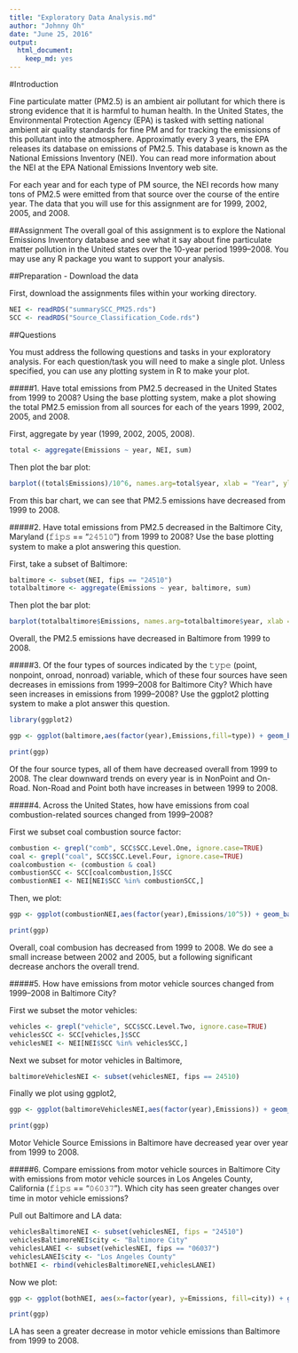 ```yaml
---
title: "Exploratory Data Analysis.md"
author: "Johnny Oh"
date: "June 25, 2016"
output: 
  html_document: 
    keep_md: yes
---
```


#Introduction

Fine particulate matter (PM2.5) is an ambient air pollutant for which there is strong evidence that it is harmful to human health. In the United States, the Environmental Protection Agency (EPA) is tasked with setting national ambient air quality standards for fine PM and for tracking the emissions of this pollutant into the atmosphere. Approximatly every 3 years, the EPA releases its database on emissions of PM2.5. This database is known as the National Emissions Inventory (NEI). You can read more information about the NEI at the EPA National Emissions Inventory web site.

For each year and for each type of PM source, the NEI records how many tons of PM2.5 were emitted from that source over the course of the entire year. The data that you will use for this assignment are for 1999, 2002, 2005, and 2008.

##Assignment
The overall goal of this assignment is to explore the National Emissions Inventory database and see what it say about fine particulate matter pollution in the United states over the 10-year period 1999–2008. You may use any R package you want to support your analysis.

##Preparation - Download the data

First, download the assignments files within your working directory.

```r
NEI <- readRDS("summarySCC_PM25.rds")
SCC <- readRDS("Source_Classification_Code.rds")
```

##Questions

You must address the following questions and tasks in your exploratory analysis. For each question/task you will need to make a single plot. Unless specified, you can use any plotting system in R to make your plot.

#####1. Have total emissions from PM2.5 decreased in the United States from 1999 to 2008? Using the base plotting system, make a plot showing the total PM2.5 emission from all sources for each of the years 1999, 2002, 2005, and 2008.

First, aggregate by year (1999, 2002, 2005, 2008).
```r
total <- aggregate(Emissions ~ year, NEI, sum)
```

Then plot the bar plot:
```r
barplot((total$Emissions)/10^6, names.arg=total$year, xlab = "Year", ylab = "PM2.5 Emissions", main = "PM2.5 Emissions From US Sources")
```

From this bar chart, we can see that PM2.5 emissions have decreased from 1999 to 2008.

#####2. Have total emissions from PM2.5 decreased in the Baltimore City, Maryland (𝚏𝚒𝚙𝚜 == "𝟸𝟺𝟻𝟷𝟶") from 1999 to 2008? Use the base plotting system to make a plot answering this question.

First, take a subset of Baltimore:
```r
baltimore <- subset(NEI, fips == "24510")
totalbaltimore <- aggregate(Emissions ~ year, baltimore, sum)
```

Then plot the bar plot:
```r
barplot(totalbaltimore$Emissions, names.arg=totalbaltimore$year, xlab = "Year", ylab = "Baltimore PM2.5 Emissions", main = "PM2.5 Emissions From Baltimore")
```

Overall, the PM2.5 emissions have decreased in Baltimore from 1999 to 2008.

#####3. Of the four types of sources indicated by the 𝚝𝚢𝚙𝚎 (point, nonpoint, onroad, nonroad) variable, which of these four sources have seen decreases in emissions from 1999–2008 for Baltimore City? Which have seen increases in emissions from 1999–2008? Use the ggplot2 plotting system to make a plot answer this question.

```r
library(ggplot2)

ggp <- ggplot(baltimore,aes(factor(year),Emissions,fill=type)) + geom_bar(stat="identity") + theme_bw() + guides(fill=FALSE)+ facet_grid(.~type,scales = "free",space="free") + labs(x="year", y=expression("Total PM"[2.5]*" Emission (Tons)")) + labs(title=expression("PM"[2.5]*" Emissions, Baltimore City 1999-2008 by Source Type"))

print(ggp)
```

Of the four source types, all of them have decreased overall from 1999 to 2008. The clear downward trends on every year is in NonPoint and On-Road. Non-Road and Point both have increases in between 1999 to 2008.

#####4. Across the United States, how have emissions from coal combustion-related sources changed from 1999–2008?

First we subset coal combustion source factor:
```r
combustion <- grepl("comb", SCC$SCC.Level.One, ignore.case=TRUE)
coal <- grepl("coal", SCC$SCC.Level.Four, ignore.case=TRUE) 
coalcombustion <- (combustion & coal)
combustionSCC <- SCC[coalcombustion,]$SCC
combustionNEI <- NEI[NEI$SCC %in% combustionSCC,]
```

Then, we plot:
```r
ggp <- ggplot(combustionNEI,aes(factor(year),Emissions/10^5)) + geom_bar(stat="identity",fill="grey",width=0.75) + theme_bw() +  guides(fill=FALSE) + labs(x="year", y=expression("Total PM"[2.5]*" Emission (10^5 Tons)")) + labs(title=expression("PM"[2.5]*" Coal Combustion Source Emissions Across US from 1999-2008"))

print(ggp)
```

Overall, coal combusion has decreased from 1999 to 2008. We do see a small increase between 2002 and 2005, but a following significant decrease anchors the overall trend.

#####5. How have emissions from motor vehicle sources changed from 1999–2008 in Baltimore City?

First we subset the motor vehicles:
```r
vehicles <- grepl("vehicle", SCC$SCC.Level.Two, ignore.case=TRUE)
vehiclesSCC <- SCC[vehicles,]$SCC
vehiclesNEI <- NEI[NEI$SCC %in% vehiclesSCC,]
```

Next we subset for motor vehicles in Baltimore,
```r
baltimoreVehiclesNEI <- subset(vehiclesNEI, fips == 24510)
```

Finally we plot using ggplot2,

```r
ggp <- ggplot(baltimoreVehiclesNEI,aes(factor(year),Emissions)) + geom_bar(stat="identity",fill="grey",width=0.75) + theme_bw() +  guides(fill=FALSE) + labs(x="year", y=expression("Total PM"[2.5]*" Emission (10^5 Tons)")) + labs(title=expression("PM"[2.5]*" Motor Vehicle Emissions in Baltimore from 1999 to 2008"))

print(ggp)
```

Motor Vehicle Source Emissions in Baltimore have decreased year over year from 1999 to 2008.

#####6. Compare emissions from motor vehicle sources in Baltimore City with emissions from motor vehicle sources in Los Angeles County, California (𝚏𝚒𝚙𝚜 == "𝟶𝟼𝟶𝟹𝟽"). Which city has seen greater changes over time in motor vehicle emissions?

Pull out Baltimore and LA data:
```r
vehiclesBaltimoreNEI <- subset(vehiclesNEI, fips = "24510")
vehiclesBaltimoreNEI$city <- "Baltimore City"
vehiclesLANEI <- subset(vehiclesNEI, fips == "06037")
vehiclesLANEI$city <- "Los Angeles County"
bothNEI <- rbind(vehiclesBaltimoreNEI,vehiclesLANEI)
```

Now we plot:

```r
ggp <- ggplot(bothNEI, aes(x=factor(year), y=Emissions, fill=city)) + geom_bar(aes(fill=year),stat="identity") + facet_grid(scales="free", space="free", .~city) + guides(fill=FALSE) + theme_bw() + labs(x="year", y=expression("Total PM"[2.5]*" Emission (Kilo-Tons)")) + labs(title=expression("PM"[2.5]*" Motor Vehicle Source Emissions in Baltimore & LA, 1999-2008"))

print(ggp)
```

LA has seen a greater decrease in motor vehicle emissions than Baltimore from 1999 to 2008.
